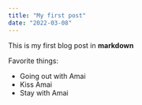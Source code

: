 ```yaml
---
title: "My first post"
date: "2022-03-08"
---
```


This is my first blog post in **markdown**

Favorite things:

* Going out with Amai
* Kiss Amai
* Stay with Amai